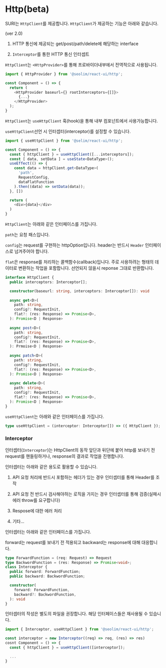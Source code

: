 
<Meta title="system/http" component={HttpProvider} />

# Http(beta)

SURI는 `HttpClient`를 제공합니다. `HttpClient`가 제공하는 기능은 아래와 같습니다.

(ver 2.0)

1. HTTP 통신에 제공되는 get/post/path/delete에 해당하는 interface

2. `Interceptor`를 통한 HTTP 통신 인터셉트

`HttpClient`는 `<HttpProvider>`를 통해 프로바이더내부에서 전역적으로 사용됩니다.

```typescript
import { HttpProvider } from '@seolim/react-ui/http';

const Component = () => {
  return (
    <HttpProvider baseurl={} rootInterceptors={[]}>
      {...}
    </HttpProvider>
  );
}
```

<ArgsTable of={HttpProvider} />

`HttpClient`는 `useHttpClient` 훅(hook)을 통해 내부 컴포넌트에서 사용가능합니다.

`useHttpClient`선언 시 인터셉터(interceptor)를 설정할 수 있습니다.

```typescript
import { useHttpClient } from '@selim/react-ui/http';

const Component = () => {
  const { httpClient } = useHttpClient([...interceptors]);
  const [ data, setData ] = useState<DataType>();
  useEffect(() => {
    const data = httpClient.get<DataType>(
      'path',
      RequestConfig,
      dataFlatFunction
    ).then((data) => setData(data));
  }, [])

  return (
    <div>{data}</div>
  )
}
```

`HttpClient`는 아래와 같은 인터페이스를 가집니다.

`path`는 요청 패스입니다.

`config`는 request를 구현하는 httpOption입니다. header는 반드시 `Header` 인터페이스로 넘겨주어야 합니다.

`flat`은 response를 처리하는 콜백함수(callback)입니다. 주로 사용하려는 형태의 데이터로 변환하는 작업을 포함합니다. 선언되지 않을시 reponse 그대로 반환합니다.

```typescript
interface HttpClient {
  public interceptors: Interceptor[];

  constructor(baseurl: string, interceptors: Interceptor[]): void
  
  async get<D>(
    path: string,
    config?: RequestInit,
    flat?: (res: Response) => Promise<D>,
  ): Promise<D | Response> 
  
  async post<D>(
    path: string,
    config?: RequestInit,
    flat?: (res: Response) => Promise<D>,
  ): Prmoise<D | Response> 
  
  async patch<D>(
    path: string,
    config?: RequestInit,
    flat?: (res: Response) => Promise<D>,
  ): Promise<D | Response>
  
  async delete<D>(
    path: string,
    config?: RequestInit,
    flat?: (res: Response) => Promise<D>,
  ): Promise<D | Response>
}
```

`useHttpClient`는 아래와 같은 인터페이스를 가집니다.

```typescript
type useHttpClient = (interceptor: Interceptor[]) => ({ HttpClient });
```

### Interceptor

인터셉터(`Interceptor`)는 HttpClient의 동작 앞단과 뒤단에 붙어 http를 보내기 전 request를 핸들링하거나, response의 결과로 작업을 진행합니다.

인터셉터는 아래와 같은 용도로 활용할 수 있습니다.

1. API 요청 처리에 반드시 포함하는 헤더가 있는 경우 인터셉터를 통해 Header를 조작

2. API 요청 전 반드시 검사해야하는 로직을 가지는 경우 인터셉터를 통해 검증(실패시 에러 throw를 요구합니다)

3. Respose에 대한 에러 처리

4. 기타...

인터셉터는 아래와 같은 인터페이스를 가집니다.

forward는 request를 보내기 전 적용되고 backward는 response에 대해 대응합니다.

```typescript
type ForwardFunction = (req: Request) => Request
type BackwordFunction = (res: Response) => Promise<void>;
class Interceptor {
  public forward: ForwardFunction;
  public backward: BackwordFunction;

  constructor(
    forward: ForwardFunction,
    backward?: BackwordFunction,
  ): void
}
```

인터셉터의 작성은 별도의 파일을 권장합니다. 해당 인터페이스들은 재사용될 수 있습니다.

```typescript
import { Interceptor, useHttpClient } from '@seolim/react-ui/http';

const interceptor = new Interceptor((req) => req, (res) => res)
cosnt Component = () => {
  const { httpClient } = useHttpClient([interceptor]);

  ...
}
```
